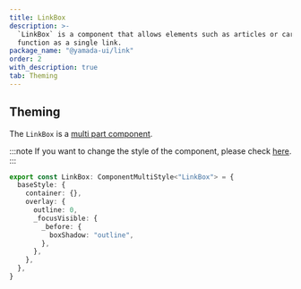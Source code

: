 ```yaml
---
title: LinkBox
description: >-
  `LinkBox` is a component that allows elements such as articles or cards to
  function as a single link.
package_name: "@yamada-ui/link"
order: 2
with_description: true
tab: Theming
---
```


## Theming

The `LinkBox` is a [multi part component](/styled-system/theming/component-styles#multi-part-components).

:::note
If you want to change the style of the component, please check [here](/styled-system/theming/customize-theme#changing-the-style-of-components).
:::

```ts
export const LinkBox: ComponentMultiStyle<"LinkBox"> = {
  baseStyle: {
    container: {},
    overlay: {
      outline: 0,
      _focusVisible: {
        _before: {
          boxShadow: "outline",
        },
      },
    },
  },
}
```
